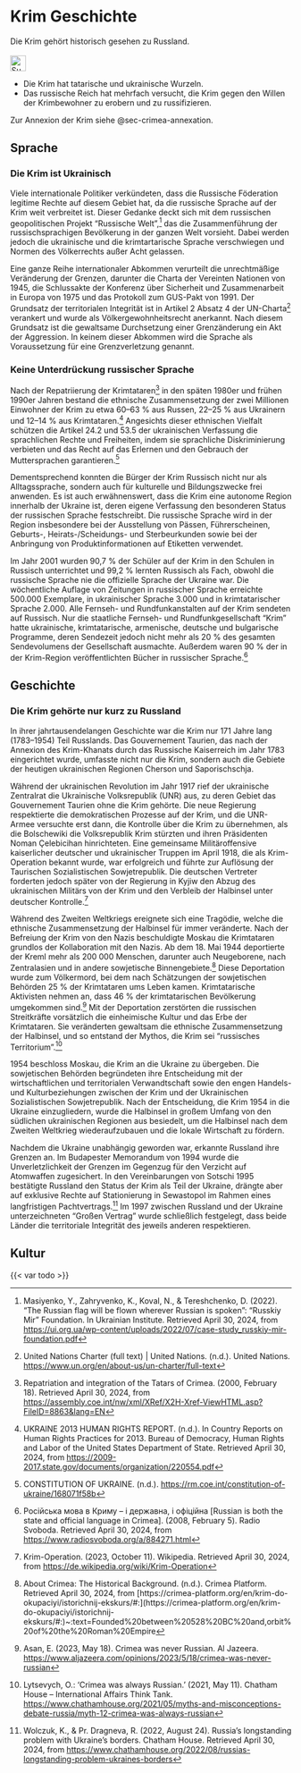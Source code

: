 # Krim Geschichte {#sec-crimea-history}

\index{Krim} 
\index{Tataren} 
\index{Geschichte}

::: {.callout-caution title="Mythos"}
Die Krim gehört historisch gesehen zu Russland. [<br></br>![Suche nach Stichwort in EUvsDisinfo](../all_common_img/EUvsDisinfo_400x240.jpg){height=2em}](https://euvsdisinfo.eu/disinformation-cases/?text=Crimea+history&disinfo_language%5B%5D=German&sort=relevance)
:::

::: {.callout-tip title="Wahrheit"}
- Die Krim hat tatarische und ukrainische Wurzeln. 
- Das russische Reich hat mehrfach versucht, die Krim gegen den Willen der Krimbewohner zu erobern und zu russifizieren.
:::

Zur Annexion der Krim siehe @sec-crimea-annexation.

## Sprache

### Die Krim ist Ukrainisch

Viele internationale Politiker verkündeten, dass die Russische Föderation legitime Rechte auf diesem Gebiet hat, da die russische Sprache auf der Krim weit verbreitet ist. Dieser Gedanke deckt sich mit dem russischen geopolitischen Projekt “Russische Welt”,[^crimea-history.de-1] das die Zusammenführung der russischsprachigen Bevölkerung in der ganzen Welt vorsieht. Dabei werden jedoch die ukrainische und die krimtartarische Sprache verschwiegen und Normen des Völkerrechts außer Acht gelassen.

Eine ganze Reihe internationaler Abkommen verurteilt die unrechtmäßige Veränderung der Grenzen, darunter die Charta der Vereinten Nationen von 1945, die Schlussakte der Konferenz über Sicherheit und Zusammenarbeit in Europa von 1975 und das Protokoll zum GUS-Pakt von 1991\. Der Grundsatz der territorialen Integrität ist in Artikel 2 Absatz 4 der UN-Charta[^crimea-history.de-2] verankert und wurde als Völkergewohnheitsrecht anerkannt. Nach diesem Grundsatz ist die gewaltsame Durchsetzung einer Grenzänderung ein Akt der Aggression. In keinem dieser Abkommen wird die Sprache als Voraussetzung für eine Grenzverletzung genannt. 

### Keine Unterdrückung russischer Sprache

Nach der Repatriierung der Krimtataren[^crimea-history.de-3] in den späten 1980er und frühen 1990er Jahren bestand die ethnische Zusammensetzung der zwei Millionen Einwohner der Krim zu etwa 60–63 % aus Russen, 22–25 % aus Ukrainern und 12–14 % aus Krimtataren.[^crimea-history.de-4] Angesichts dieser ethnischen Vielfalt schützen die Artikel 24.2 und 53.5 der ukrainischen Verfassung die sprachlichen Rechte und Freiheiten, indem sie sprachliche Diskriminierung verbieten und das Recht auf das Erlernen und den Gebrauch der Muttersprachen garantieren.[^crimea-history.de-5] 

Dementsprechend konnten die Bürger der Krim Russisch nicht nur als Alltagssprache, sondern auch für kulturelle und Bildungszwecke frei anwenden. Es ist auch erwähnenswert, dass die Krim eine autonome Region innerhalb der Ukraine ist, deren eigene Verfassung den besonderen Status der russischen Sprache festschreibt. Die russische Sprache wird in der Region insbesondere bei der Ausstellung von Pässen, Führerscheinen, Geburts-, Heirats-/Scheidungs- und Sterbeurkunden sowie bei der Anbringung von Produktinformationen auf Etiketten verwendet. 

Im Jahr 2001 wurden 90,7 % der Schüler auf der Krim in den Schulen in Russisch unterrichtet und 99,2 % lernten Russisch als Fach, obwohl die russische Sprache nie die offizielle Sprache der Ukraine war. Die wöchentliche Auflage von Zeitungen in russischer Sprache erreichte 500.000 Exemplare, in ukrainischer Sprache 3.000 und in krimtatarischer Sprache 2.000. Alle Fernseh- und Rundfunkanstalten auf der Krim sendeten auf Russisch. Nur die staatliche Fernseh- und Rundfunkgesellschaft "Krim" hatte ukrainische, krimtatarische, armenische, deutsche und bulgarische Programme, deren Sendezeit jedoch nicht mehr als 20 % des gesamten Sendevolumens der Gesellschaft ausmachte. Außerdem waren 90 % der in der Krim-Region veröffentlichten Bücher in russischer Sprache.[^crimea-history.de-6]

## Geschichte


### Die Krim gehörte nur kurz zu Russland

In ihrer jahrtausendelangen Geschichte war die Krim nur 171 Jahre lang (1783–1954) Teil Russlands. Das Gouvernement Taurien, das nach der Annexion des Krim-Khanats durch das Russische Kaiserreich im Jahr 1783 eingerichtet wurde, umfasste nicht nur die Krim, sondern auch die Gebiete der heutigen ukrainischen Regionen Cherson und Saporischschja.

Während der ukrainischen Revolution im Jahr 1917 rief der ukrainische Zentralrat die Ukrainische Volksrepublik (UNR) aus, zu deren Gebiet das Gouvernement Taurien ohne die Krim gehörte. Die neue Regierung respektierte die demokratischen Prozesse auf der Krim, und die UNR-Armee versuchte erst dann, die Kontrolle über die Krim zu übernehmen, als die Bolschewiki die Volksrepublik Krim stürzten und ihren Präsidenten Noman Çelebicihan hinrichteten. Eine gemeinsame Militäroffensive kaiserlicher deutscher und ukrainischer Truppen im April 1918, die als Krim-Operation bekannt wurde, war erfolgreich und führte zur Auflösung der Taurischen Sozialistischen Sowjetrepublik. Die deutschen Vertreter forderten jedoch später von der Regierung in Kyjiw den Abzug des ukrainischen Militärs von der Krim und den Verbleib der Halbinsel unter deutscher Kontrolle.[^crimea-history.de-7]

Während des Zweiten Weltkriegs ereignete sich eine Tragödie, welche die ethnische Zusammensetzung der Halbinsel für immer veränderte. Nach der Befreiung der Krim von den Nazis beschuldigte Moskau die Krimtataren grundlos der Kollaboration mit den Nazis. Ab dem 18\. Mai 1944 deportierte der Kreml mehr als 200 000 Menschen, darunter auch Neugeborene, nach Zentralasien und in andere sowjetische Binnengebiete.[^crimea-history.de-8] Diese Deportation wurde zum Völkermord, bei dem nach Schätzungen der sowjetischen Behörden 25 % der Krimtataren ums Leben kamen. Krimtatarische Aktivisten nehmen an, dass 46 % der krimtatarischen Bevölkerung umgekommen sind.[^crimea-history.de-9] Mit der Deportation zerstörten die russischen Streitkräfte vorsätzlich die einheimische Kultur und das Erbe der Krimtataren. Sie veränderten gewaltsam die ethnische Zusammensetzung der Halbinsel, und so entstand der Mythos, die Krim sei “russisches Territorium”.[^crimea-history.de-10]

1954 beschloss Moskau, die Krim an die Ukraine zu übergeben. Die sowjetischen Behörden begründeten ihre Entscheidung mit der wirtschaftlichen und territorialen Verwandtschaft sowie den engen Handels- und Kulturbeziehungen zwischen der Krim und der Ukrainischen Sozialistischen Sowjetrepublik. Nach der Entscheidung, die Krim 1954 in die Ukraine einzugliedern, wurde die Halbinsel in großem Umfang von den südlichen ukrainischen Regionen aus besiedelt, um die Halbinsel nach dem Zweiten Weltkrieg wiederaufzubauen und die lokale Wirtschaft zu fördern.

Nachdem die Ukraine unabhängig geworden war, erkannte Russland ihre Grenzen an. Im Budapester Memorandum von 1994 wurde die Unverletzlichkeit der Grenzen im Gegenzug für den Verzicht auf Atomwaffen zugesichert. In den Vereinbarungen von Sotschi 1995 bestätigte Russland den Status der Krim als Teil der Ukraine, drängte aber auf exklusive Rechte auf Stationierung in Sewastopol im Rahmen eines langfristigen Pachtvertrags.[^crimea-history.de-11] Im 1997 zwischen Russland und der Ukraine unterzeichneten “Großen Vertrag” wurde schließlich festgelegt, dass beide Länder die territoriale Integrität des jeweils anderen respektieren.


## Kultur

{{< var todo >}}


[^crimea-history.de-1]:  Masiyenko, Y., Zahryvenko, K., Koval, N., & Tereshchenko, D. (2022). “The Russian flag will be flown wherever Russian is spoken”: “Russkiy Mir” Foundation. In Ukrainian Institute. Retrieved April 30, 2024, from [https://ui.org.ua/wp-content/uploads/2022/07/case-study\_russkiy-mir-foundation.pdf](https://ui.org.ua/wp-content/uploads/2022/07/case-study\_russkiy-mir-foundation.pdf)

[^crimea-history.de-2]:  United Nations Charter (full text) | United Nations. (n.d.). United Nations. [https://www.un.org/en/about-us/un-charter/full-text](https://www.un.org/en/about-us/un-charter/full-text)

[^crimea-history.de-3]:  Repatriation and integration of the Tatars of Crimea. (2000, February 18). Retrieved April 30, 2024, from [https://assembly.coe.int/nw/xml/XRef/X2H-Xref-ViewHTML.asp?FileID=8863\&lang=EN](https://assembly.coe.int/nw/xml/XRef/X2H-Xref-ViewHTML.asp?FileID=8863\&lang=EN) 

[^crimea-history.de-4]:  UKRAINE 2013 HUMAN RIGHTS REPORT. (n.d.). In Country Reports on Human Rights Practices for 2013\. Bureau of Democracy, Human Rights and Labor of the United States Department of State. Retrieved April 30, 2024, from [https://2009-2017.state.gov/documents/organization/220554.pdf](https://2009-2017.state.gov/documents/organization/220554.pdf)

[^crimea-history.de-5]:  CONSTITUTION OF UKRAINE. (n.d.). [https://rm.coe.int/constitution-of-ukraine/168071f58b](https://rm.coe.int/constitution-of-ukraine/168071f58b)

[^crimea-history.de-6]:  Російська мова в Криму – і державна, і офіційна \[Russian is both the state and official language in Crimea\]. (2008, February 5). Radio Svoboda. Retrieved April 30, 2024, from [https://www.radiosvoboda.org/a/884271.html](https://www.radiosvoboda.org/a/884271.html)

[^crimea-history.de-7]:  Krim-Operation. (2023, October 11). Wikipedia. Retrieved April 30, 2024, from [https://de.wikipedia.org/wiki/Krim-Operation](https://de.wikipedia.org/wiki/Krim-Operation)

[^crimea-history.de-8]:  About Crimea: The Historical Background. (n.d.). Crimea Platform. Retrieved April 30, 2024, from [https://crimea-platform.org/en/krim-do-okupaciyi/istorichnij-ekskurs/\#:\](https://crimea-platform.org/en/krim-do-okupaciyi/istorichnij-ekskurs/\#:\)~:text=Founded%20between%20528%20BC%20and,orbit%20of%20the%20Roman%20Empire

[^crimea-history.de-9]:  Asan, E. (2023, May 18). Crimea was never Russian. Al Jazeera. [https://www.aljazeera.com/opinions/2023/5/18/crimea-was-never-russian](https://www.aljazeera.com/opinions/2023/5/18/crimea-was-never-russian)

[^crimea-history.de-10]:  Lytsevych, O.: ‘Crimea was always Russian.’ (2021, May 11). Chatham House – International Affairs Think Tank. [https://www.chathamhouse.org/2021/05/myths-and-misconceptions-debate-russia/myth-12-crimea-was-always-russian](https://www.chathamhouse.org/2021/05/myths-and-misconceptions-debate-russia/myth-12-crimea-was-always-russian)

[^crimea-history.de-11]:  Wolczuk, K., & Pr. Dragneva, R. (2022, August 24). Russia’s longstanding problem with Ukraine’s borders. Chatham House. Retrieved April 30, 2024, from [https://www.chathamhouse.org/2022/08/russias-longstanding-problem-ukraines-borders](https://www.chathamhouse.org/2022/08/russias-longstanding-problem-ukraines-borders) 

